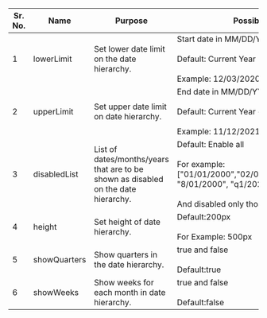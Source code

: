 |Sr. No.   |  Name | Purpose   | Possible Values  |Mandatory|
|---|---|---|---|---|
| 1  | lowerLimit  | Set lower date limit on the date hierarchy. | Start date in MM/DD/YYYY format.<br/><br/>Default: Current Year<br/><br/>Example: 12/03/2020, 02/23/2020  |No|
| 2  | upperLimit  |Set upper date limit on date hierarchy. | End date in MM/DD/YYYY format.<br/><br/>Default: Current Year + 1<br/><br/>Example: 11/12/2021, 03/12/2022|No|
| 3  | disabledList  |List of dates/months/years that are to be shown as disabled on the date hierarchy. | Default: Enable all<br/><br/>For example: ["01/01/2000","02/04/2000","w1/05/2000", "8/01/2000", "q1/2025"]<br/><br/>And disabled only those that are in the list|No|
| 4  | height  |Set height of date hierarchy. |Default:200px<br/><br/>For Example: 500px|No|
| 5  | showQuarters  |Show quarters in the date hierarchy. |true and false <br/><br/>Default:true |No|
| 6  | showWeeks  |Show weeks for each month in date hierarchy. |true and false <br/><br/>Default:false|No|

